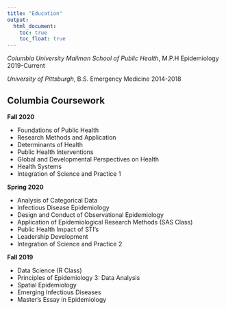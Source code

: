 ```yaml
---
title: "Education"
output: 
  html_document:
    toc: true
    toc_float: true
---
```


*Columbia University Mailman School of Public Health*, M.P.H Epidemiology \hfill 2019-Current

*University of Pittsburgh*, B.S. Emergency Medicine \hfill 2014-2018

## Columbia Coursework

**Fall 2020**

* Foundations of Public Health
* Research Methods and Application
* Determinants of Health
* Public Health Interventions
* Global and Developmental Perspectives on Health
* Health Systems
* Integration of Science and Practice 1


**Spring 2020**

* Analysis of Categorical Data 
* Infectious Disease Epidemiology
* Design and Conduct of Observational Epidemiology
* Application of Epidemiological Research Methods (SAS Class)
* Public Health Impact of STI's
* Leadership Development
* Integration of Science and Practice 2

**Fall 2019**

* Data Science (R Class)
* Principles of Epidemiology 3: Data Analysis
* Spatial Epidemiology
* Emerging Infectious Diseases
* Master's Essay in Epidemiology 







